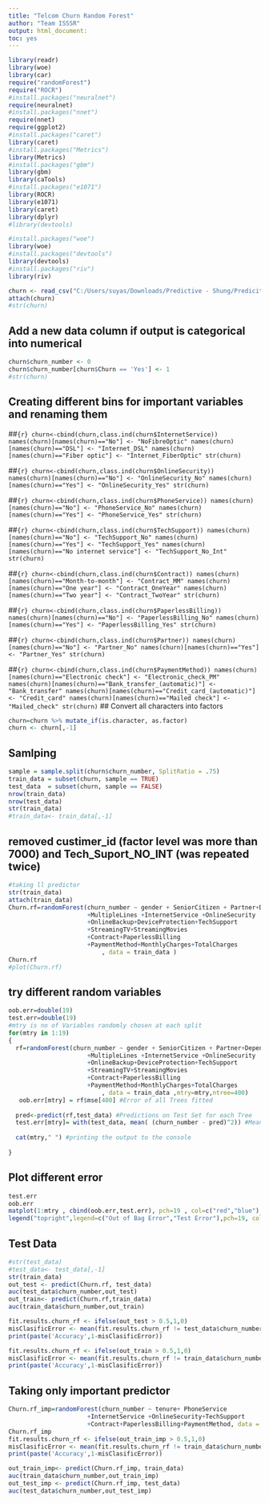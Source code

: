 ```yaml
---
title: "Telcom Churn Random Forest"
author: "Team ISSSR"
output: html_document:
toc: yes
---
```

```r
library(readr)
library(woe)
library(car)
require("randomForest")
require("ROCR")
#install.packages("neuralnet")
require(neuralnet)
#install.packages("nnet")
require(nnet)
require(ggplot2)
#install.packages("caret")
library(caret)
#install.packages("Metrics")
library(Metrics)
#install.packages("gbm")
library(gbm)
library(caTools)
#install.packages("e1071")
library(ROCR)
library(e1071)
library(caret)
library(dplyr)
#library(devtools)

#install.packages("woe")
library(woe)
#install.packages("devtools")
library(devtools)
#install.packages("riv")
library(riv) 

```


```r
churn <- read_csv("C:/Users/suyas/Downloads/Predictive - Shung/Predicitive Dataset/WA_Fn-UseC_-Telco-Customer-Churn.csv")
attach(churn)
#str(churn)
```

## Add a new data column if output is categorical into numerical
```r
churn$churn_number <- 0
churn$churn_number[churn$Churn == 'Yes'] <- 1
#str(churn)
```

## Creating different bins for important variables and renaming them
##```{r}
churn<-cbind(churn,class.ind(churn$InternetService))
names(churn)[names(churn)=="No"] <- "NoFibreOptic"
names(churn)[names(churn)=="DSL"] <- "Internet_DSL"
names(churn)[names(churn)=="Fiber optic"] <- "Internet_FiberOptic"
str(churn)
```

##```{r}
churn<-cbind(churn,class.ind(churn$OnlineSecurity))
names(churn)[names(churn)=="No"] <- "OnlineSecurity_No"
names(churn)[names(churn)=="Yes"] <- "OnlineSecurity_Yes"
str(churn)
```

##```{r}
churn<-cbind(churn,class.ind(churn$PhoneService))
names(churn)[names(churn)=="No"] <- "PhoneService_No"
names(churn)[names(churn)=="Yes"] <- "PhoneService_Yes"
str(churn)
```

##```{r}
churn<-cbind(churn,class.ind(churn$TechSupport))
names(churn)[names(churn)=="No"] <- "TechSupport_No"
names(churn)[names(churn)=="Yes"] <- "TechSupport_Yes"
names(churn)[names(churn)=="No internet service"] <- "TechSupport_No_Int"
str(churn)
```

##```{r}
churn<-cbind(churn,class.ind(churn$Contract))
names(churn)[names(churn)=="Month-to-month"] <- "Contract_MM"
names(churn)[names(churn)=="One year"] <- "Contract_OneYear"
names(churn)[names(churn)=="Two year"] <- "Contract_TwoYear"
str(churn)
```

##```{r}
churn<-cbind(churn,class.ind(churn$PaperlessBilling))
names(churn)[names(churn)=="No"] <- "PaperlessBilling_No"
names(churn)[names(churn)=="Yes"] <- "PaperlessBilling_Yes"
str(churn)
```

##```{r}
churn<-cbind(churn,class.ind(churn$Partner))
names(churn)[names(churn)=="No"] <- "Partner_No"
names(churn)[names(churn)=="Yes"] <- "Partner_Yes"
str(churn)
```

##```{r}
churn<-cbind(churn,class.ind(churn$PaymentMethod))
names(churn)[names(churn)=="Electronic check"] <- "Electronic_check_PM"
names(churn)[names(churn)=="Bank_transfer_(automatic)"] <- "Bank_transfer"
names(churn)[names(churn)=="Credit_card_(automatic)"] <- "Credit_card"
names(churn)[names(churn)=="Mailed check"] <- "Mailed_check"
str(churn)
```
## Convert all characters into factors
```r
churn=churn %>% mutate_if(is.character, as.factor)
churn <- churn[,-1]
```

## Samlping
```r

sample = sample.split(churn$churn_number, SplitRatio = .75)
train_data = subset(churn, sample == TRUE)
test_data  = subset(churn, sample == FALSE)
nrow(train_data)
nrow(test_data)
str(train_data)
#train_data<- train_data[,-1]

```


## removed custimer_id (factor level was more than 7000) and Tech_Suport_NO_INT (was repeated twice)
```r
#taking ll predictor
str(train_data)
attach(train_data)
Churn.rf=randomForest(churn_number ~ gender + SeniorCitizen + Partner+Dependents+tenure+ PhoneService
                      +MultipleLines +InternetService +OnlineSecurity
                      +OnlineBackup+DeviceProtection+TechSupport
                      +StreamingTV+StreamingMovies
                      +Contract+PaperlessBilling
                      +PaymentMethod+MonthlyCharges+TotalCharges
                          , data = train_data )
Churn.rf
#plot(Churn.rf)

```

## try different random variables
```r
oob.err=double(19)
test.err=double(19)
#mtry is no of Variables randomly chosen at each split
for(mtry in 1:19) 
{
  rf=randomForest(churn_number ~ gender + SeniorCitizen + Partner+Dependents+tenure+ PhoneService
                      +MultipleLines +InternetService +OnlineSecurity
                      +OnlineBackup+DeviceProtection+TechSupport
                      +StreamingTV+StreamingMovies
                      +Contract+PaperlessBilling
                      +PaymentMethod+MonthlyCharges+TotalCharges
                          , data = train_data ,mtry=mtry,ntree=400)
   oob.err[mtry] = rf$mse[400] #Error of all Trees fitted
  
  pred<-predict(rf,test_data) #Predictions on Test Set for each Tree
  test.err[mtry]= with(test_data, mean( (churn_number - pred)^2)) #Mean Squared Test Error
  
  cat(mtry," ") #printing the output to the console
  
}
```

## Plot different error
```r
test.err
oob.err
matplot(1:mtry , cbind(oob.err,test.err), pch=19 , col=c("red","blue"),type="b",ylab="Mean Squared Error",xlab="Number of Predictors Considered at each Split")
legend("topright",legend=c("Out of Bag Error","Test Error"),pch=19, col=c("red","blue"))
```

## Test Data
```r
#str(test_data)
#test_data<- test_data[,-1]
str(train_data)
out_test <- predict(Churn.rf, test_data)
auc(test_data$churn_number,out_test)
out_train<- predict(Churn.rf,train_data)
auc(train_data$churn_number,out_train)

fit.results.churn_rf <- ifelse(out_test > 0.5,1,0)
misClasificError <- mean(fit.results.churn_rf != test_data$churn_number)
print(paste('Accuracy',1-misClasificError))

fit.results.churn_rf <- ifelse(out_train > 0.5,1,0)
misClasificError <- mean(fit.results.churn_rf != train_data$churn_number)
print(paste('Accuracy',1-misClasificError))
```

## Taking only important predictor
```r
Churn.rf_imp=randomForest(churn_number ~ tenure+ PhoneService
                      +InternetService +OnlineSecurity+TechSupport
                      +Contract+PaperlessBilling+PaymentMethod, data = train_data,ntree = 200, mtry = 2, importance = TRUE, proximity = TRUE )
Churn.rf_imp
fit.results.churn_rf <- ifelse(out_train_imp > 0.5,1,0)
misClasificError <- mean(fit.results.churn_rf != train_data$churn_number)
print(paste('Accuracy',1-misClasificError))

out_train_imp<- predict(Churn.rf_imp, train_data)
auc(train_data$churn_number,out_train_imp)
out_test_imp <- predict(Churn.rf_imp, test_data)
auc(test_data$churn_number,out_test_imp)
```


